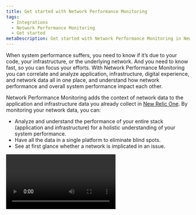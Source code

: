 ```yaml
---
title: Get started with Network Performance Monitoring
tags:
  - Integrations
  - Network Performance Monitoring
  - Get started
metaDescription: Get started with Network Performance Monitoring in New Relic One.
---
```


When system performance suffers, you need to know if it’s due to your code, your infrastructure, or the underlying network. And you need to know fast, so you can focus your efforts. With Network Performance Monitoring you can correlate and analyze application, infrastructure, digital experience, and network data all in one place, and understand how network performance and overall system performance impact each other.

Network Performance Monitoring adds the context of network data to the application and infrastructure data you already collect in [New Relic One](https://one.newrelic.com). By monitoring your network data, you can:
- Analyze and understand the performance of your entire stack (application and infrastructure) for a holistic understanding of your system performance.
- Have all the data in a single platform to eliminate blind spots.
- See at first glance whether a network is implicated in an issue.

<Video id="2GH8YrEv9YA" type="youtube" />

## Types of network performance data [#network-performance-data-types]

You can monitor the following types of network performance data:

- **SNMP data**: Simple Network Management Protocol (SNMP) is an application–layer protocol for exchanging management information between network devices. To send SNMP data to [New Relic One](https://one.newrelic.com), see [Set up SNMP data monitoring](/docs/network-performance-monitoring/setup-performance-monitoring/snmp-performance-monitoring).
- **Network flow data**: It captures information about the IP traffic going to and from network interfaces in your on-premises network. To send network flow data to [New Relic One](https://one.newrelic.com), see [Set up network flow data monitoring](/docs/network-performance-monitoring/setup-performance-monitoring/network-flow-monitoring).

<Callout variant="important">
We recommend configuring both SNMP and network flow data for better visibility into your network. This will provide both performance metrics and traffic patterns to troubleshoot and optimize your network.
</Callout>

## High level architecture overview [#architecture]

Our solution is based on the [ktranslate](https://github.com/kentik/ktranslate) docker container developed by our partner, Kentik. This single container image is hosted in your environment to collect and process your data to be exported to the Event, Metric, and Log APIs in New Relic One’s Telemetry Data Platform (TDP).

![Overview of Network Performance Monitoring architecture](./img/NPM_architecture.png "Overview of Network Performance Monitoring architecture")
<figcaption>
  Overview of Network Performance Monitoring architecture.
</figcaption>

